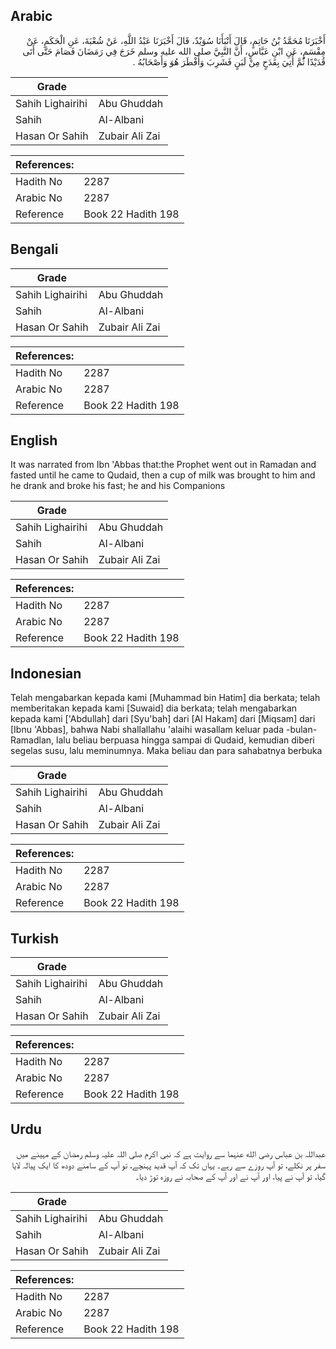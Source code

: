 ## Arabic


<div dir="rtl" lang="ar" style={{fontSize:'larger',backgroundColor:'#f8f9fa',padding:20}}>
أَخْبَرَنَا مُحَمَّدُ بْنُ حَاتِمٍ، قَالَ أَنْبَأَنَا سُوَيْدٌ، قَالَ أَخْبَرَنَا عَبْدُ اللَّهِ، عَنْ شُعْبَةَ، عَنِ الْحَكَمِ، عَنْ مِقْسَمٍ، عَنِ ابْنِ عَبَّاسٍ، أَنَّ النَّبِيَّ صلى الله عليه وسلم خَرَجَ فِي رَمَضَانَ فَصَامَ حَتَّى أَتَى قُدَيْدًا ثُمَّ أُتِيَ بِقَدَحٍ مِنْ لَبَنٍ فَشَرِبَ وَأَفْطَرَ هُوَ وَأَصْحَابُهُ ‏.‏
</div>
<div style={{backgroundColor:'#f8f9fa',padding:20, marginBottom: 10}}><table> <thead> <tr> <th>Grade</th> <th></th> </tr> </thead> <tbody> <tr><td>Sahih Lighairihi</td><td>Abu Ghuddah</td></tr><tr><td>Sahih</td><td>Al-Albani</td></tr><tr><td>Hasan Or Sahih</td><td>Zubair Ali Zai</td></tr></tbody></table><table> <thead> <tr> <th>References:</th> <th></th> </tr> </thead> <tbody><tr><td>Hadith No</td><td>2287</td></tr><tr><td>Arabic No</td><td>2287</td></tr><tr><td>Reference</td><td>Book 22 Hadith 198</td></tr></tbody></table></div>

## Bengali


<div dir="ltr" lang="bn" style={{fontSize:'larger',backgroundColor:'#f8f9fa',padding:20}}>

</div>
<div style={{backgroundColor:'#f8f9fa',padding:20, marginBottom: 10}}><table> <thead> <tr> <th>Grade</th> <th></th> </tr> </thead> <tbody> <tr><td>Sahih Lighairihi</td><td>Abu Ghuddah</td></tr><tr><td>Sahih</td><td>Al-Albani</td></tr><tr><td>Hasan Or Sahih</td><td>Zubair Ali Zai</td></tr></tbody></table><table> <thead> <tr> <th>References:</th> <th></th> </tr> </thead> <tbody><tr><td>Hadith No</td><td>2287</td></tr><tr><td>Arabic No</td><td>2287</td></tr><tr><td>Reference</td><td>Book 22 Hadith 198</td></tr></tbody></table></div>

## English


<div dir="ltr" lang="en" style={{fontSize:'larger',backgroundColor:'#f8f9fa',padding:20}}>
It was narrated from Ibn 'Abbas that:the Prophet went out in Ramadan and fasted until he came to Qudaid, then a cup of milk was brought to him and he drank and broke his fast; he and his Companions
</div>
<div style={{backgroundColor:'#f8f9fa',padding:20, marginBottom: 10}}><table> <thead> <tr> <th>Grade</th> <th></th> </tr> </thead> <tbody> <tr><td>Sahih Lighairihi</td><td>Abu Ghuddah</td></tr><tr><td>Sahih</td><td>Al-Albani</td></tr><tr><td>Hasan Or Sahih</td><td>Zubair Ali Zai</td></tr></tbody></table><table> <thead> <tr> <th>References:</th> <th></th> </tr> </thead> <tbody><tr><td>Hadith No</td><td>2287</td></tr><tr><td>Arabic No</td><td>2287</td></tr><tr><td>Reference</td><td>Book 22 Hadith 198</td></tr></tbody></table></div>

## Indonesian


<div dir="ltr" lang="id" style={{fontSize:'larger',backgroundColor:'#f8f9fa',padding:20}}>
Telah mengabarkan kepada kami [Muhammad bin Hatim] dia berkata; telah memberitakan kepada kami [Suwaid] dia berkata; telah mengabarkan kepada kami ['Abdullah] dari [Syu'bah] dari [Al Hakam] dari [Miqsam] dari [Ibnu 'Abbas], bahwa Nabi shallallahu 'alaihi wasallam keluar pada -bulan- Ramadlan, lalu beliau berpuasa hingga sampai di Qudaid, kemudian diberi segelas susu, lalu meminumnya. Maka beliau dan para sahabatnya berbuka
</div>
<div style={{backgroundColor:'#f8f9fa',padding:20, marginBottom: 10}}><table> <thead> <tr> <th>Grade</th> <th></th> </tr> </thead> <tbody> <tr><td>Sahih Lighairihi</td><td>Abu Ghuddah</td></tr><tr><td>Sahih</td><td>Al-Albani</td></tr><tr><td>Hasan Or Sahih</td><td>Zubair Ali Zai</td></tr></tbody></table><table> <thead> <tr> <th>References:</th> <th></th> </tr> </thead> <tbody><tr><td>Hadith No</td><td>2287</td></tr><tr><td>Arabic No</td><td>2287</td></tr><tr><td>Reference</td><td>Book 22 Hadith 198</td></tr></tbody></table></div>

## Turkish


<div dir="ltr" lang="tr" style={{fontSize:'larger',backgroundColor:'#f8f9fa',padding:20}}>

</div>
<div style={{backgroundColor:'#f8f9fa',padding:20, marginBottom: 10}}><table> <thead> <tr> <th>Grade</th> <th></th> </tr> </thead> <tbody> <tr><td>Sahih Lighairihi</td><td>Abu Ghuddah</td></tr><tr><td>Sahih</td><td>Al-Albani</td></tr><tr><td>Hasan Or Sahih</td><td>Zubair Ali Zai</td></tr></tbody></table><table> <thead> <tr> <th>References:</th> <th></th> </tr> </thead> <tbody><tr><td>Hadith No</td><td>2287</td></tr><tr><td>Arabic No</td><td>2287</td></tr><tr><td>Reference</td><td>Book 22 Hadith 198</td></tr></tbody></table></div>

## Urdu


<div dir="rtl" lang="ur" style={{fontSize:'larger',backgroundColor:'#f8f9fa',padding:20}}>
عبداللہ بن عباس رضی الله عنہما سے روایت ہے کہ نبی اکرم صلی اللہ علیہ وسلم رمضان کے مہینے میں سفر پر نکلے، تو آپ روزے سے رہے۔ یہاں تک کہ آپ قدید پہنچے، تو آپ کے سامنے دودھ کا ایک پیالہ لایا گیا، تو آپ نے پیا، اور آپ نے اور آپ کے صحابہ نے روزہ توڑ دیا۔
</div>
<div style={{backgroundColor:'#f8f9fa',padding:20, marginBottom: 10}}><table> <thead> <tr> <th>Grade</th> <th></th> </tr> </thead> <tbody> <tr><td>Sahih Lighairihi</td><td>Abu Ghuddah</td></tr><tr><td>Sahih</td><td>Al-Albani</td></tr><tr><td>Hasan Or Sahih</td><td>Zubair Ali Zai</td></tr></tbody></table><table> <thead> <tr> <th>References:</th> <th></th> </tr> </thead> <tbody><tr><td>Hadith No</td><td>2287</td></tr><tr><td>Arabic No</td><td>2287</td></tr><tr><td>Reference</td><td>Book 22 Hadith 198</td></tr></tbody></table></div>